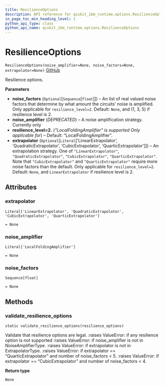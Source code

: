 ```yaml
---
title: ResilienceOptions
description: API reference for qiskit_ibm_runtime.options.ResilienceOptions
in_page_toc_min_heading_level: 1
python_api_type: class
python_api_name: qiskit_ibm_runtime.options.ResilienceOptions
---
```


# ResilienceOptions

<span id="qiskit_ibm_runtime.options.ResilienceOptions" />

`ResilienceOptions(noise_amplifier=None, noise_factors=None, extrapolator=None)` [GitHub](https://github.com/qiskit/qiskit-ibm-runtime/tree/stable/0.16/qiskit_ibm_runtime/options/resilience_options.py "view source code")

Resilience options.

**Parameters**

*   **noise\_factors** (`Optional`\[`Sequence`\[`float`]]) – An list of real valued noise factors that determine by what amount the circuits’ noise is amplified. Only applicable for `resilience_level=2`. Default: `None`, and (1, 3, 5) if resilience level is 2.
*   **noise\_amplifier** (*DEPRECATED*) – A noise amplification strategy. Currently only
*   **resilience\_level=2.** (*"LocalFoldingAmplifier" is supported Only applicable for*) – Default: “LocalFoldingAmplifier”.
*   **extrapolator** (`Optional`\[`Literal`\[‘LinearExtrapolator’, ‘QuadraticExtrapolator’, ‘CubicExtrapolator’, ‘QuarticExtrapolator’]]) – An extrapolation strategy. One of `"LinearExtrapolator"`, `"QuadraticExtrapolator"`, `"CubicExtrapolator"`, `"QuarticExtrapolator"`. Note that `"CubicExtrapolator"` and `"QuarticExtrapolator"` require more noise factors than the default. Only applicable for `resilience_level=2`. Default: `None`, and `LinearExtrapolator` if resilience level is 2.

## Attributes

<span id="qiskit_ibm_runtime.options.ResilienceOptions.extrapolator" />

### extrapolator

`Literal['LinearExtrapolator', 'QuadraticExtrapolator', 'CubicExtrapolator', 'QuarticExtrapolator']`

`= None`

<span id="qiskit_ibm_runtime.options.ResilienceOptions.noise_amplifier" />

### noise\_amplifier

`Literal['LocalFoldingAmplifier']`

`= None`

<span id="qiskit_ibm_runtime.options.ResilienceOptions.noise_factors" />

### noise\_factors

`Sequence[float]`

`= None`

## Methods

### validate\_resilience\_options

<span id="qiskit_ibm_runtime.options.ResilienceOptions.validate_resilience_options" />

`static validate_resilience_options(resilience_options)`

Validate that resilience options are legal. :raises ValueError: if any resilience option is not supported :raises ValueError: if noise\_amplifier is not in NoiseAmplifierType. :raises ValueError: if extrapolator is not in ExtrapolatorType. :raises ValueError: if extrapolator == “QuarticExtrapolator” and number of noise\_factors \< 5. :raises ValueError: if extrapolator == “CubicExtrapolator” and number of noise\_factors \< 4.

**Return type**

`None`

